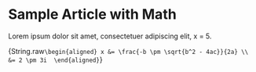 
<MetadataConfigurer title="Sample Article with Math" />

# Sample Article with Math

Lorem ipsum dolor sit amet, consectetuer adipiscing elit, <Latex>x = 5</Latex>.

<Latex block>{String.raw`
  \begin{aligned}
    x &= \frac{-b \pm \sqrt{b^2 - 4ac}}{2a} \\
    &= 2 \pm 3i 
  \end{aligned}
`}</Latex>
